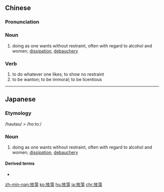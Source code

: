 {{also|放荡}}
==Chinese==
{{zh-forms|s=放荡}}

===Pronunciation===
{{zh-pron
|m=fàngdàng
|c=fong3 dong6
|h=pfs=fong-thong
|mn=hòng-tōng
|cat=n,v
}}

===Noun===
{{zh-noun}}
# doing as one wants without restraint, often with regard to alcohol and women; [[dissipation]], [[debauchery]]

===Verb===
{{zh-verb}}

# to do whatever one likes; to show no restraint
# to be wanton; to be immoral; to be licentious

----

==Japanese==
{{ja-kanjitab|放|蕩}}

===Etymology===
/hautau/ > /hoːtoː/

===Noun===
{{ja-noun|ほうとう|hhira=はうたう}}

# doing as one wants without restraint, often with regard to alcohol and women; [[dissipation]], [[debauchery]]

====Derived terms====
* {{ja-r|放蕩息子|ほうとう むすこ}}

[[zh-min-nan:放蕩]]
[[ko:放蕩]]
[[hu:放蕩]]
[[ja:放蕩]]
[[chr:放蕩]]